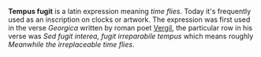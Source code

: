 '''Tempus fugit''' is a latin expression meaning ''time flies''. Today it's frequently used as an inscription on clocks or artwork. The expression was first used in the verse <i>Georgica</i> written by roman poet [[Vergil]], the particular row in his verse was <i>Sed fugit interea, fugit irreparabile tempus</i> which means roughly <i>Meanwhile the irreplaceable time flies</i>.
